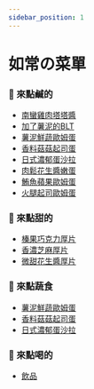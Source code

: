 ```yaml
---
sidebar_position: 1
---
```


# 如常の菜單

<!-- 輪播圖片專區 -->


<CarouselPic />

<!-- 正式菜單專區（連結）-->

### 🥪 來點鹹的

- [南蠻雞肉塔塔醬](item/nanban_chicken.mdx)
- [加了薯泥的BLT](item/blt.mdx)
- [薯泥鮮蔬歐姆蛋](item/vegetable.mdx)
- [香料菇菇起司蛋](item/mushroom.mdx)
- [日式濃郁蛋沙拉](item/egg.mdx)
- [肉鬆花生醬嫩蛋](item/pork_floss.mdx)
- [鮪魚蘋果歐姆蛋](item/tuna.mdx)
- [火腿起司歐姆蛋](item/ham.mdx)

### 🍞 來點甜的

- [榛果巧克力厚片](item/sweet/chocolate.mdx)
- [香濃芝麻厚片](item/sweet/sesame.mdx)
- [微甜花生醬厚片](item/sweet/peanut.mdx)

### 🥬 來點蔬食

- [薯泥鮮蔬歐姆蛋](item/vegetable.mdx)
- [香料菇菇起司蛋](item/mushroom.mdx)
- [日式濃郁蛋沙拉](item/egg.mdx)

### 🥤 來點喝的

- [飲品](drink/drink.mdx)
